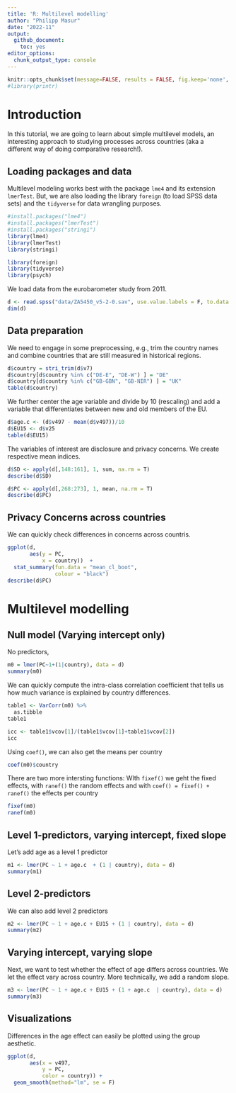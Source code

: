 ```yaml
---
title: 'R: Multilevel modelling'
author: "Philipp Masur"
date: "2022-11"
output:
  github_document:
    toc: yes
editor_options:
  chunk_output_type: console
---
```



```r
knitr::opts_chunk$set(message=FALSE, results = FALSE, fig.keep='none', warning=FALSE, fig.path = "img/")
#library(printr)
```

# Introduction

In this tutorial, we are going to learn about simple multilevel models, an interesting approach to studying processes across countries (aka a different way of doing comparative research!).

## Loading packages and data

Multilevel modeling works best with the package `lme4` and its extension `lmerTest`. But, we are also loading the library `foreign` (to load SPSS data sets) and the `tidyverse` for data wrangling purposes. 

```r
#install.packages("lme4")
#install.packages("lmerTest")
#install.packages("stringi")
library(lme4)
library(lmerTest)
library(stringi)

library(foreign)
library(tidyverse)
library(psych)
```

We load data from the eurobarometer study from 2011. 

```r
d <- read.spss("data/ZA5450_v5-2-0.sav", use.value.labels = F, to.data.frame = T)
dim(d)
```

## Data preparation

We need to engage in some preprocessing, e.g., trim the country names and combine countries that are still measured in historical regions. 

```r
d$country = stri_trim(d$v7) 
d$country[d$country %in% c("DE-E", "DE-W") ] = "DE"
d$country[d$country %in% c("GB-GBN", "GB-NIR") ] = "UK"
table(d$country)
```

We further center the age variable and divide by 10 (rescaling) and add a variable that differentiates between new and old members of the EU. 

```r
d$age.c <- (d$v497 - mean(d$v497))/10
d$EU15 <- d$v25
table(d$EU15)
```

The variables of interest are disclosure and privacy concerns. We create respective mean indices. 

```r
d$SD <- apply(d[,148:161], 1, sum, na.rm = T)
describe(d$SD)

d$PC <- apply(d[,268:273], 1, mean, na.rm = T)
describe(d$PC)
```

## Privacy Concerns across countries

We can quickly check differences in concerns across countris. 

```r
ggplot(d, 
       aes(y = PC, 
           x = country))  + 
  stat_summary(fun.data = "mean_cl_boot", 
               colour = "black")
describe(d$PC)
```

# Multilevel modelling

## Null model (Varying intercept only)

No predictors, 

```r
m0 = lmer(PC~1+(1|country), data = d)
summary(m0)
```


We can quickly compute the intra-class correlation coefficient that tells us how much variance is explained by country differences. 

```r
table1 <- VarCorr(m0) %>%
  as.tibble
table1

icc <- table1$vcov[1]/(table1$vcov[1]+table1$vcov[2])
icc
```

Using `coef()`, we can also get the means per country

```r
coef(m0)$country
```

There are two more intersting functions: WIth `fixef()` we geht the fixed effects, with `ranef()` the random effects and with `coef() = fixef() + ranef()` the effects per country

```r
fixef(m0)
ranef(m0)
```

## Level 1-predictors, varying intercept, fixed slope

Let's add age as a level 1 predictor

```r
m1 <- lmer(PC ~ 1 + age.c  + (1 | country), data = d)
summary(m1)
```




## Level 2-predictors

We can also add level 2 predictors

```r
m2 <- lmer(PC ~ 1 + age.c + EU15 + (1 | country), data = d)
summary(m2)
```



## Varying intercept, varying slope

Next, we want to test whether the effect of age differs across countries. We let the effect vary across country. More technically, we add a random slope. 


```r
m3 <- lmer(PC ~ 1 + age.c + EU15 + (1 + age.c  | country), data = d)
summary(m3)
```


## Visualizations

Differences in the age effect can easily be plotted using the group aesthetic. 

```r
ggplot(d, 
       aes(x = v497, 
           y = PC, 
           color = country)) + 
  geom_smooth(method="lm", se = F)
```




